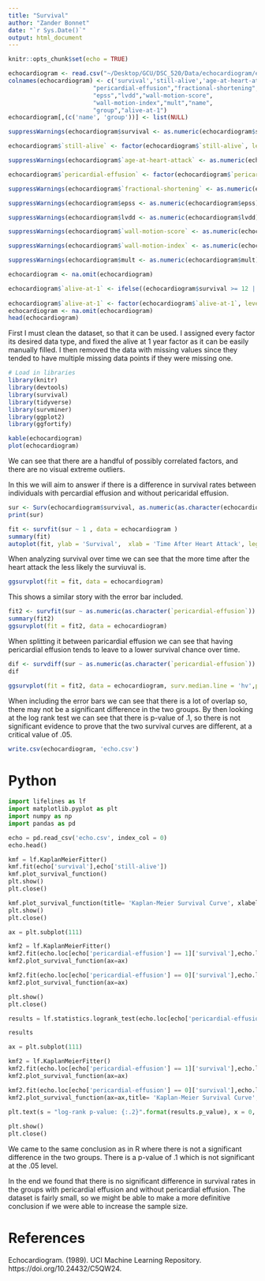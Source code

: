 ```yaml
---
title: "Survival"
author: "Zander Bonnet"
date: "`r Sys.Date()`"
output: html_document
---
```


```r
knitr::opts_chunk$set(echo = TRUE)
```

```r
echocardiogram <- read.csv("~/Desktop/GCU/DSC_520/Data/echocardiogram/echocardiogram.data", header=FALSE)
colnames(echocardiogram) <- c('survival','still-alive','age-at-heart-attack',
                        "pericardial-effusion","fractional-shortening",
                        "epss","lvdd","wall-motion-score",
                        "wall-motion-index","mult","name",
                        "group","alive-at-1")
echocardiogram[,(c('name', 'group'))] <- list(NULL)

suppressWarnings(echocardiogram$survival <- as.numeric(echocardiogram$survival))

echocardiogram$`still-alive` <- factor(echocardiogram$`still-alive`, levels = c(0,1))

suppressWarnings(echocardiogram$`age-at-heart-attack` <- as.numeric(echocardiogram$`age-at-heart-attack`))

echocardiogram$`pericardial-effusion` <- factor(echocardiogram$`pericardial-effusion`, levels = c(0,1))

suppressWarnings(echocardiogram$`fractional-shortening` <- as.numeric(echocardiogram$`fractional-shortening`))

suppressWarnings(echocardiogram$epss <- as.numeric(echocardiogram$epss))

suppressWarnings(echocardiogram$lvdd <- as.numeric(echocardiogram$lvdd))

suppressWarnings(echocardiogram$`wall-motion-score` <- as.numeric(echocardiogram$`wall-motion-score`))

suppressWarnings(echocardiogram$`wall-motion-index` <- as.numeric(echocardiogram$`wall-motion-index`))

suppressWarnings(echocardiogram$mult <- as.numeric(echocardiogram$mult))

echocardiogram <- na.omit(echocardiogram)

echocardiogram$`alive-at-1` <- ifelse((echocardiogram$survival >= 12 | echocardiogram$`still-alive` == 1),1,0)
  
echocardiogram$`alive-at-1` <- factor(echocardiogram$`alive-at-1`, levels = c(0,1))
echocardiogram <- na.omit(echocardiogram)
head(echocardiogram)
```

First I must clean the dataset, so that it can be used. I assigned every factor its desired data type, and fixed the alive at 1 year factor as it can be easily manually filled. I then removed the data with missing values since they tended to have multiple missing data points if they were missing one.

```r
# Load in libraries
library(knitr)
library(devtools)
library(survival)
library(tidyverse)
library(survminer)
library(ggplot2)
library(ggfortify)
```

```r
kable(echocardiogram)
plot(echocardiogram)
```

We can see that there are a handful of possibly correlated factors, and there are no visual extreme outliers.

In this we will aim to answer if there is a difference in survival rates between individuals with percardial effusion and without pericaridal effusion.

```r
sur <- Surv(echocardiogram$survival, as.numeric(as.character(echocardiogram$`still-alive`)))
print(sur)

fit <- survfit(sur ~ 1 , data = echocardiogram )
summary(fit)
autoplot(fit, ylab = 'Survival',  xlab = 'Time After Heart Attack', legLabs = c('dead','alive'))
```

When analyzing survival over time we can see that the more time after the heart attack the less likely the surviuval is.

```r
ggsurvplot(fit = fit, data = echocardiogram)
```

This shows a similar story with the error bar included.

```r
fit2 <- survfit(sur ~ as.numeric(as.character(`pericardial-effusion`)) , data = echocardiogram )
summary(fit2)
ggsurvplot(fit = fit2, data = echocardiogram)
```

When splitting it between paricardial effusion we can see that having pericardial effusion tends to leave to a lower survival chance over time.

```r
dif <- survdiff(sur ~ as.numeric(as.character(`pericardial-effusion`)) , data = echocardiogram)
dif

ggsurvplot(fit = fit2, data = echocardiogram, surv.median.line = 'hv',pval = TRUE, conf.int = TRUE)
```

When including the error bars we can see that there is a lot of overlap so, there may not be a significant difference in the two groups. By then looking at the log rank test we can see that there is p-value of .1, so there is not significant evidence to prove that the two survival curves are different, at a critical value of .05.

```r
write.csv(echocardiogram, 'echo.csv')
```

# Python

```python
import lifelines as lf
import matplotlib.pyplot as plt
import numpy as np
import pandas as pd
```

```python
echo = pd.read_csv('echo.csv', index_col = 0)
echo.head()
```

```python
kmf = lf.KaplanMeierFitter()
kmf.fit(echo['survival'],echo['still-alive'])
kmf.plot_survival_function()
plt.show()
plt.close()
```

```python
kmf.plot_survival_function(title= 'Kaplan-Meier Survival Curve', xlabel='Time', ylabel='Survival Probability')
plt.show()
plt.close()
```

```python
ax = plt.subplot(111)

kmf2 = lf.KaplanMeierFitter()
kmf2.fit(echo.loc[echo['pericardial-effusion'] == 1]['survival'],echo.loc[echo['pericardial-effusion'] == 1]['still-alive'], label = 'Pericardial Effusion')
kmf2.plot_survival_function(ax=ax)

kmf2.fit(echo.loc[echo['pericardial-effusion'] == 0]['survival'],echo.loc[echo['pericardial-effusion'] == 0]['still-alive'], label = 'No Pericardial Effusion')
kmf2.plot_survival_function(ax=ax)

plt.show()
plt.close()
```
```python
results = lf.statistics.logrank_test(echo.loc[echo['pericardial-effusion'] == 1]['survival'], echo.loc[echo['pericardial-effusion'] == 0]['survival'], event_observed_A=echo.loc[echo['pericardial-effusion'] == 1]['still-alive'], event_observed_B=echo.loc[echo['pericardial-effusion'] == 0]['still-alive'])

results
```
```python

ax = plt.subplot(111)

kmf2 = lf.KaplanMeierFitter()
kmf2.fit(echo.loc[echo['pericardial-effusion'] == 1]['survival'],echo.loc[echo['pericardial-effusion'] == 1]['still-alive'], label = 'Pericardial Effusion')
kmf2.plot_survival_function(ax=ax)

kmf2.fit(echo.loc[echo['pericardial-effusion'] == 0]['survival'],echo.loc[echo['pericardial-effusion'] == 0]['still-alive'], label = 'No Pericardial Effusion')
kmf2.plot_survival_function(ax=ax,title= 'Kaplan-Meier Survival Curve', xlabel='Time', ylabel='Survival Probability')

plt.text(s = "log-rank p-value: {:.2}".format(results.p_value), x = 0, y= .3 )
    
plt.show()
plt.close()
```

We came to the same conclusion as in R where there is not a significant difference in the two groups. There is a p-value of .1 which is not significant at the .05 level.



In the end we found that there is no significant difference in survival rates in the groups with pericardial effusion and without pericardial effusion. The dataset is fairly small, so we might be able to make a more definitive conclusion if we were able to increase the sample size.

# References

Echocardiogram. (1989). UCI Machine Learning Repository. https://doi.org/10.24432/C5QW24.

